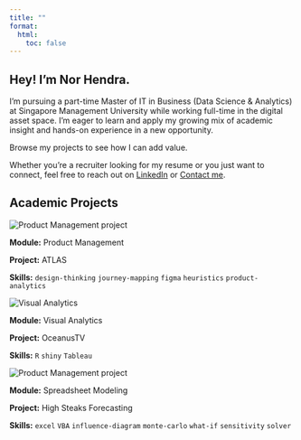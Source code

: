 ```yaml
---
title: ""
format:
  html:
    toc: false        
---
```


## Hey! I’m [Nor Hendra]{.name-highlight}.

I’m pursuing a part-time Master of IT in Business (Data Science & Analytics) at Singapore Management University while working full-time in the digital asset space. I’m eager to learn and apply my growing mix of academic insight and hands-on experience in a new opportunity.

Browse my projects to see how I can add value.

Whether you're a recruiter looking for my resume or you just want to connect, feel free to reach out on  [LinkedIn](https://linkedin.com/in/norhendra){.btn .btn-linkedin} or [Contact me](contact.html){.btn .btn-dark}.

## Academic Projects

```{=html}
<!-- Card 1 --> <div class="col"> <div class="card h-100 shadow-sm project-card"> <img src="images/atlas.png" class="card-img-top" alt="Product Management project"> <div class="card-body"> <p class="mb-1"><strong>Module:</strong> Product Management</p> <p class="mb-1"><strong>Project:</strong> ATLAS </p> <p class="mb-0"><strong>Skills:</strong> <code>design-thinking</code> <code>journey-mapping</code> <code>figma</code> <code>heuristics</code> <code>product-analytics</code> <a href="projects/productmanagement/productmanagement.html" class="stretched-link" aria-label="Open Product Management"></a> </div> </div> </div> <!-- Card 2 --> <div class="col"> <div class="card h-100 shadow-sm project-card"> <img src="images/oceanustv.png" class="card-img-top" alt="Visual Analytics"> <div class="card-body"> <p class="mb-1"><strong>Module:</strong> Visual Analytics </p> <p class="mb-1"><strong>Project:</strong> OceanusTV </p> <p class="mb-0"><strong>Skills:</strong> <code>R</code> <code>shiny</code> <code>Tableau</code></p> <a href="projects/vaa/vaa.html" class="stretched-link" aria-label="Open Product Management"></a> </div> </div> </div> <!-- Card 3 --> <div class="col"> <div class="card h-100 shadow-sm project-card"> <img src="images/spreadsheet.png" class="card-img-top" alt="Product Management project"> <div class="card-body"> <p class="mb-1"><strong>Module:</strong> Spreadsheet Modeling</p> <p class="mb-1"><strong>Project:</strong> High Steaks Forecasting</p> <p class="mb-0"><strong>Skills:</strong> <code>excel</code> <code>VBA</code> <code>influence-diagram</code> <code>monte-carlo</code> <code>what-if</code> <code>sensitivity</code> <code>solver</code></p> <a href="projects/spreadsheet/spreadsheet.html" class="stretched-link" aria-label="Open Product Management"></a> </div> </div> </div> </div>

```
